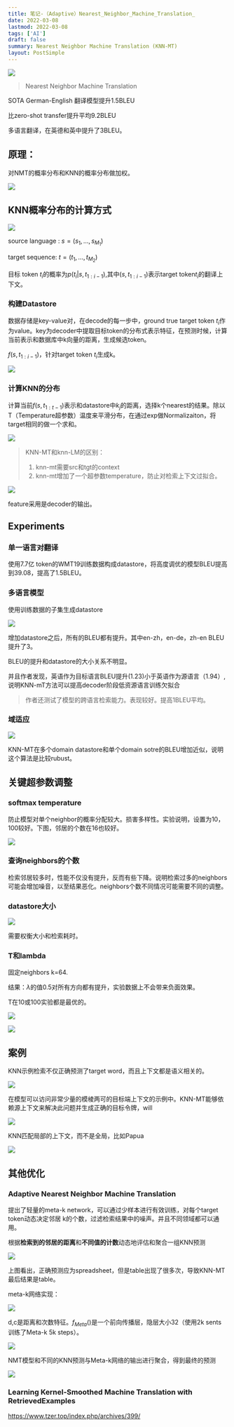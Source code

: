 ```yaml
---
title: 笔记-（Adaptive）Nearest_Neighbor_Machine_Translation_
date: 2022-03-08
lastmod: 2022-03-08
tags: ['AI']
draft: false
summary: Nearest Neighbor Machine Translation (KNN-MT)
layout: PostSimple
---
```


![](https://tz-1256822507.cos.ap-hongkong.myqcloud.com/typora/2022-03-2007333394.png)

> Nearest Neighbor Machine Translation

SOTA German-English 翻译模型提升1.5BLEU

比zero-shot transfer提升平均9.2BLEU

多语言翻译，在英德和英中提升了3BLEU。

## 原理：

对NMT的概率分布和KNN的概率分布做加权。

![](https://tz-1256822507.cos.ap-hongkong.myqcloud.com/typora/2022-03-1936347486.png)

## KNN概率分布的计算方式

![](https://tz-1256822507.cos.ap-hongkong.myqcloud.com/typora/2022-03-1279056054.png)

source language : $s=(s_1,...,s_{M_1})$

target sequence: $t=(t_1,...,t_{M_2})$

目标 token $t_i$的概率为$p(t_i|s,t_{1:i-1})$,其中$(s,t_{1:i-1})$表示target token$t_i$的翻译上下文。

### 构建Datastore

数据存储是key-value对，在decode的每一步中，ground true target token $t_i$作为value。key为decoder中提取目标token的分布式表示特征，在预测时候，计算当前表示和数据库中k向量的距离，生成候选token。

$f(s,t_{1:i-1})$，针对target token $t_i$生成k。

![](https://tz-1256822507.cos.ap-hongkong.myqcloud.com/typora/2022-03-270673578.png)

### 计算KNN的分布

计算当前$f(s,t_{1:t-1})$表示和datastore中$k_j$的距离，选择k个nearest的结果。除以T（Temperature超参数）温度来平滑分布，在通过exp做Normalizaiton，将target相同的做一个求和。

![](https://tz-1256822507.cos.ap-hongkong.myqcloud.com/typora/2022-03-3717518659.png)

> KNN-MT和knn-LM的区别：
>
> 1. knn-mt需要src和tgt的context
> 2. knn-mt增加了一个超参数temperature，防止对检索上下文过拟合。

![](https://tz-1256822507.cos.ap-hongkong.myqcloud.com/typora/2022-03-726049670.png)

feature采用是decoder的输出。

## Experiments

### 单一语言对翻译

使用7.7亿 token的WMT19训练数据构成datastore，将高度调优的模型BLEU提高到39.08，提高了1.5BLEU。

### 多语言模型

使用训练数据的子集生成datastore

![](https://tz-1256822507.cos.ap-hongkong.myqcloud.com/typora/2022-03-1864905435.png)

增加datastore之后，所有的BLEU都有提升。其中en-zh，en-de，zh-en BLEU提升了3。

BLEU的提升和datastore的大小关系不明显。

并且作者发现，英语作为目标语言BLEU提升(1.23)小于英语作为源语言（1.94）,说明KNN-mT方法可以提高decoder阶段低资源语言训练欠拟合

> 作者还测试了模型的跨语言检索能力。表现较好。提高1BLEU平均。

### 域适应

![](https://tz-1256822507.cos.ap-hongkong.myqcloud.com/typora/2022-03-2324126970.png)

KNN-MT在多个domain datastore和单个domain sotre的BLEU增加近似，说明这个算法是比较rubust。

## 关键超参数调整

### softmax temperature

防止模型对单个neighbor的概率分配较大。损害多样性。实验说明，设置为10，100较好。下图，邻居的个数在16也较好。

![](https://tz-1256822507.cos.ap-hongkong.myqcloud.com/typora/2022-03-3370754496.png)

### 查询neighbors的个数

检索邻居较多时，性能不仅没有提升，反而有些下降。说明检索过多的neighbors可能会增加噪音，以至结果恶化。neighbors个数不同情况可能需要不同的调整。

### datastore大小

![](https://tz-1256822507.cos.ap-hongkong.myqcloud.com/typora/2022-03-989383657.png)

需要权衡大小和检索耗时。

### T和lambda

固定neighbors k=64.

结果：$\lambda$的值0.5对所有方向都有提升，实验数据上不会带来负面效果。

T在10或100实验都是最优的。

![](https://tz-1256822507.cos.ap-hongkong.myqcloud.com/typora/2022-03-4272766209.png)

![](https://tz-1256822507.cos.ap-hongkong.myqcloud.com/typora/2022-03-3962600120.png)

## 案例

KNN示例检索不仅正确预测了target word，而且上下文都是语义相关的。

![](https://tz-1256822507.cos.ap-hongkong.myqcloud.com/typora/2022-03-3467080491.png)

在模型可以访问非常少量的模棱两可的目标端上下文的示例中。KNN-MT能够依赖源上下文来解决此问题并生成正确的目标令牌，will

![](https://tz-1256822507.cos.ap-hongkong.myqcloud.com/typora/2022-03-797282224.png)

KNN匹配局部的上下文，而不是全局，比如Papua

![](https://tz-1256822507.cos.ap-hongkong.myqcloud.com/typora/2022-03-4132078010.png)

## 其他优化

### Adaptive Nearest Neighbor Machine Translation

提出了轻量的meta-k network，可以通过少样本进行有效训练，对每个target token动态决定邻居 k的个数，过滤检索结果中的噪声。并且不同领域都可以通用。

根据**检索到的邻居的距离**和**不同值的计数**动态地评估和聚合一组KNN预测

![](https://tz-1256822507.cos.ap-hongkong.myqcloud.com/typora/2022-03-692906177.png)

上图看出，正确预测应为spreadsheet，但是table出现了很多次，导致KNN-MT最后结果是table。

meta-k网络实现：

![](https://tz-1256822507.cos.ap-hongkong.myqcloud.com/typora/2022-03-2988224032.png)

d,c是距离和次数特征。$f_{Meta}()$是一个前向传播层，隐层大小32（使用2k sents 训练了Meta-k 5k steps）。

![](https://tz-1256822507.cos.ap-hongkong.myqcloud.com/typora/2022-03-2000080115.png)

NMT模型和不同的KNN预测与Meta-k网络的输出进行聚合，得到最终的预测

![](https://tz-1256822507.cos.ap-hongkong.myqcloud.com/typora/2022-03-2535489193.png)

### Learning Kernel-Smoothed Machine Translation with RetrievedExamples

https://www.tzer.top/index.php/archives/399/
